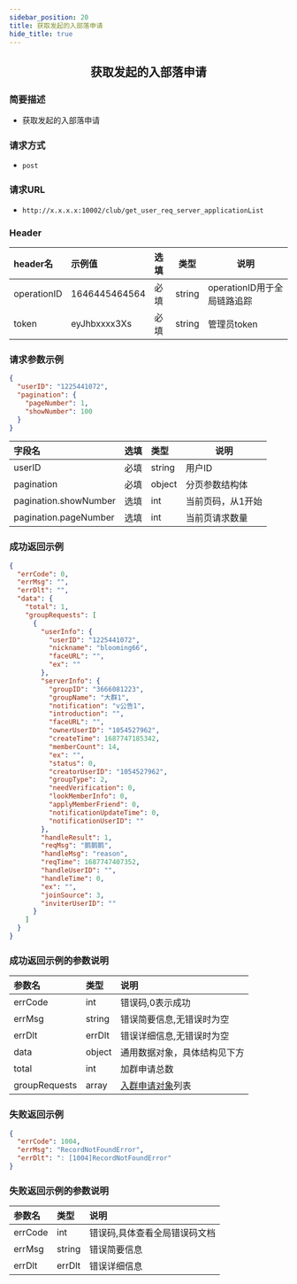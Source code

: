 ```yaml
---
sidebar_position: 20
title: 获取发起的入部落申请
hide_title: true
---
```


<center>

## 获取发起的入部落申请

</center>

### 简要描述
- 获取发起的入部落申请
### 请求方式
- `post` 
### 请求URL
- `http://x.x.x.x:10002/club/get_user_req_server_applicationList` 


### Header
|header名|示例值|选填|类型|说明|
|:----    |:-------    |:--- |---|------      |
|operationID|1646445464564|必填|string|operationID用于全局链路追踪|
|token|eyJhbxxxx3Xs|必填|string|管理员token|


### 请求参数示例


```json
{
  "userID": "1225441072",
  "pagination": {
    "pageNumber": 1,
    "showNumber": 100
  }
}
```
|字段名|选填|类型|说明|
|:----    |:-------    |:--- |---|
|userID|必填|string|用户ID|
|pagination|必填|object|分页参数结构体|
|pagination.showNumber|选填|int|当前页码，从1开始|
|pagination.pageNumber|选填|int|当前页请求数量|
### 成功返回示例


```json
{
  "errCode": 0,
  "errMsg": "",
  "errDlt": "",
  "data": {
    "total": 1,
    "groupRequests": [
      {
        "userInfo": {
          "userID": "1225441072",
          "nickname": "blooming66",
          "faceURL": "",
          "ex": ""
        },
        "serverInfo": {
          "groupID": "3666081223",
          "groupName": "大群1",
          "notification": "v公告1",
          "introduction": "",
          "faceURL": "",
          "ownerUserID": "1054527962",
          "createTime": 1687747185342,
          "memberCount": 14,
          "ex": "",
          "status": 0,
          "creatorUserID": "1054527962",
          "groupType": 2,
          "needVerification": 0,
          "lookMemberInfo": 0,
          "applyMemberFriend": 0,
          "notificationUpdateTime": 0,
          "notificationUserID": ""
        },
        "handleResult": 1,
        "reqMsg": "鹅鹅鹅",
        "handleMsg": "reason",
        "reqTime": 1687747407352,
        "handleUserID": "",
        "handleTime": 0,
        "ex": "",
        "joinSource": 3,
        "inviterUserID": ""
      }
    ]
  }
}
```
### 成功返回示例的参数说明


|参数名|类型|说明|
|:----    |:-------    |:--- |
|errCode|int|错误码,0表示成功|
|errMsg|string|错误简要信息,无错误时为空|
|errDlt|errDlt|错误详细信息,无错误时为空|
|data|object|通用数据对象，具体结构见下方|
|total|int|加群申请总数|
|groupRequests|array|[入群申请对象](docs/restapi/commonFields.mdx#grouprequestinfo)列表|
### 失败返回示例


```json
{
  "errCode": 1004,
  "errMsg": "RecordNotFoundError",
  "errDlt": ": [1004]RecordNotFoundError"
}
```
### 失败返回示例的参数说明


|参数名|类型|说明|
|:----    |:-------    |:--- |
|errCode|int|错误码,具体查看全局错误码文档|
|errMsg|string|错误简要信息|
|errDlt|errDlt|错误详细信息|
